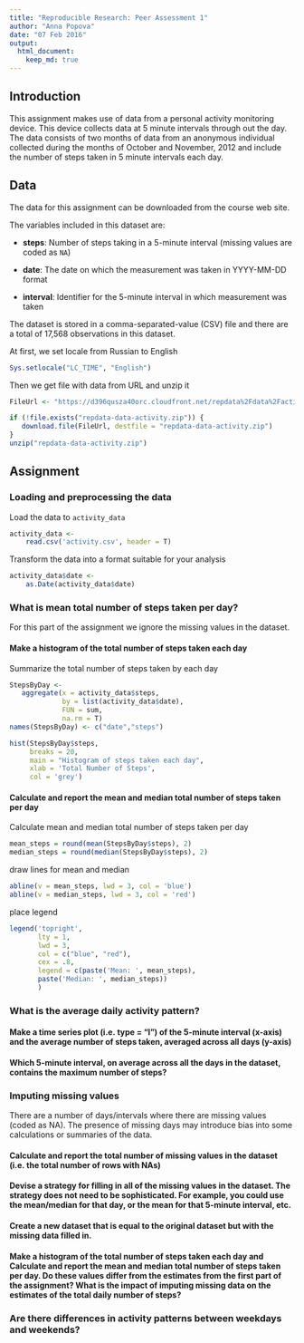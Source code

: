 ```yaml
---
title: "Reproducible Research: Peer Assessment 1"
author: "Anna Popova"
date: "07 Feb 2016"
output:
  html_document:
    keep_md: true
---
```


## Introduction
This assignment makes use of data from a personal activity monitoring device. This device collects data at 5 minute intervals through out the day. The data consists of two months of data from an anonymous individual collected during the months of October and November, 2012 and include the number of steps taken in 5 minute intervals each day.

## Data
The data for this assignment can be downloaded from the course web site.

The variables included in this dataset are:

* **steps**: Number of steps taking in a 5-minute interval (missing values are coded as `NA`)

* **date**: The date on which the measurement was taken in YYYY-MM-DD     format

* **interval**: Identifier for the 5-minute interval in which     measurement was taken

The dataset is stored in a comma-separated-value (CSV) file and there are a total of 17,568 observations in this dataset.

At first, we set locale from Russian to English
```r
Sys.setlocale("LC_TIME", "English")
```

Then we get file with data from URL and unzip it
```r
FileUrl <- "https://d396qusza40orc.cloudfront.net/repdata%2Fdata%2Factivity.zip"

if (!file.exists("repdata-data-activity.zip")) {
   download.file(FileUrl, destfile = "repdata-data-activity.zip")
}
unzip("repdata-data-activity.zip")
```

## Assignment

### Loading and preprocessing the data

Load the data to `activity_data`
```r
activity_data <-
    read.csv('activity.csv', header = T)
```

Transform the data into a format suitable for your analysis
```r
activity_data$date <- 
    as.Date(activity_data$date)
```

### What is mean total number of steps taken per day?
For this part of the assignment we ignore the missing values in the dataset.

#### Make a histogram of the total number of steps taken each day

Summarize the total number of steps taken by each day
```r
StepsByDay <-
   aggregate(x = activity_data$steps,
             by = list(activity_data$date),
             FUN = sum,
             na.rm = T)
names(StepsByDay) <- c("date","steps")

hist(StepsByDay$steps, 
     breaks = 20,
     main = "Histogram of steps taken each day",
     xlab = 'Total Number of Steps',
     col = 'grey')
```

#### Calculate and report the **mean** and **median** total number of steps taken per day
Calculate mean and median total number of steps taken per day
```r
mean_steps = round(mean(StepsByDay$steps), 2)
median_steps = round(median(StepsByDay$steps), 2)
```

draw lines for mean and median
```r
abline(v = mean_steps, lwd = 3, col = 'blue')
abline(v = median_steps, lwd = 3, col = 'red')
```

place legend
```r
legend('topright',
       lty = 1,
       lwd = 3,
       col = c("blue", "red"),
       cex = .8, 
       legend = c(paste('Mean: ', mean_steps),
       paste('Median: ', median_steps))
       )
```

### What is the average daily activity pattern?
#### Make a time series plot (i.e. type = "l") of the 5-minute interval (x-axis) and the average number of steps taken, averaged across all days (y-axis)



#### Which 5-minute interval, on average across all the days in the dataset, contains the maximum number of steps?


### Imputing missing values
There are a number of days/intervals where there are missing values (coded as NA). The presence of missing days may introduce bias into some calculations or summaries of the data.

#### Calculate and report the total number of missing values in the dataset (i.e. the total number of rows with NAs)

#### Devise a strategy for filling in all of the missing values in the dataset. The strategy does not need to be sophisticated. For example, you could use the mean/median for that day, or the mean for that 5-minute interval, etc.

#### Create a new dataset that is equal to the original dataset but with the missing data filled in.

#### Make a histogram of the total number of steps taken each day and Calculate and report the mean and median total number of steps taken per day. Do these values differ from the estimates from the first part of the assignment? What is the impact of imputing missing data on the estimates of the total daily number of steps?


### Are there differences in activity patterns between weekdays and weekends?
